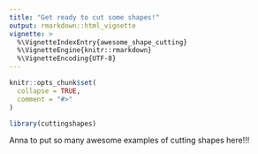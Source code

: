 ---
title: "Get ready to cut some shapes!"
output: rmarkdown::html_vignette
vignette: >
  %\VignetteIndexEntry{awesome_shape_cutting}
  %\VignetteEngine{knitr::rmarkdown}
  %\VignetteEncoding{UTF-8}
---

```{r, include = FALSE}
knitr::opts_chunk$set(
  collapse = TRUE,
  comment = "#>"
)
```

```{r setup}
library(cuttingshapes)
```

Anna to put so many awesome examples of cutting shapes here!!!
